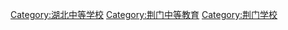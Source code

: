 [[Category:湖北中等学校|Category:湖北中等学校]]
[[Category:荆门中等教育|Category:荆门中等教育]]
[[Category:荆门学校|Category:荆门学校]]
